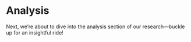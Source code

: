 # Analysis 

Next, we're about to dive into the analysis section of our research—buckle up for an insightful ride!

